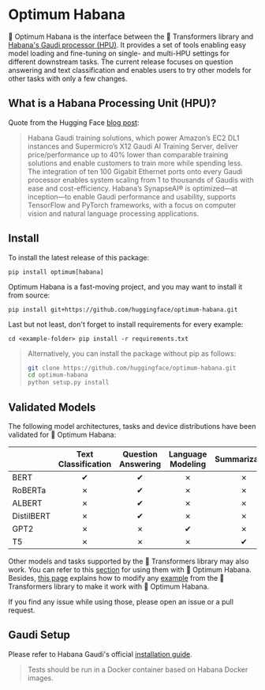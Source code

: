 <!---
Copyright 2022 The HuggingFace Team. All rights reserved.

Licensed under the Apache License, Version 2.0 (the "License");
you may not use this file except in compliance with the License.
You may obtain a copy of the License at

    http://www.apache.org/licenses/LICENSE-2.0

Unless required by applicable law or agreed to in writing, software
distributed under the License is distributed on an "AS IS" BASIS,
WITHOUT WARRANTIES OR CONDITIONS OF ANY KIND, either express or implied.
See the License for the specific language governing permissions and
limitations under the License.
-->


# Optimum Habana

🤗 Optimum Habana is the interface between the 🤗 Transformers library and [Habana's Gaudi processor (HPU)](https://docs.habana.ai/en/latest/index.html).
It provides a set of tools enabling easy model loading and fine-tuning on single- and multi-HPU settings for different downstream tasks.
The current release focuses on question answering and text classification and enables users to try other models for other tasks with only a few changes.


## What is a Habana Processing Unit (HPU)?

Quote from the Hugging Face [blog post](https://huggingface.co/blog/habana):

> Habana Gaudi training solutions, which power Amazon’s EC2 DL1 instances and Supermicro’s X12 Gaudi AI Training Server, deliver price/performance up to 40% lower than comparable training solutions and enable customers to train more while spending less. The integration of ten 100 Gigabit Ethernet ports onto every Gaudi processor enables system scaling from 1 to thousands of Gaudis with ease and cost-efficiency. Habana’s SynapseAI® is optimized—at inception—to enable Gaudi performance and usability, supports TensorFlow and PyTorch frameworks, with a focus on computer vision and natural language processing applications.


## Install
To install the latest release of this package:

`pip install optimum[habana]`

Optimum Habana is a fast-moving project, and you may want to install it from source:

`pip install git+https://github.com/huggingface/optimum-habana.git`

Last but not least, don't forget to install requirements for every example:

`cd <example-folder>
pip install -r requirements.txt`

> Alternatively, you can install the package without pip as follows:
> ```bash
> git clone https://github.com/huggingface/optimum-habana.git
> cd optimum-habana
> python setup.py install
> ```


## Validated Models

The following model architectures, tasks and device distributions have been validated for 🤗 Optimum Habana:

|            | Text Classification | Question Answering | Language Modeling  | Summarization      | Translation        | Single Card        | Multi Card         |
|------------|:-------------------:|:------------------:|:------------------:|:------------------:|:-----------------:|:------------------:|:------------------:|
| BERT       | ✔  | ✔ | ✗                  | ✗                  | ✗                  | ✔ | ✔ |
| RoBERTa    | ✗                   | ✔ | ✗                  | ✗                  | ✗                  | ✔ | ✔ |
| ALBERT     | ✗                   | ✔ | ✗                  | ✗                  | ✗                  | ✔ | ✔ |
| DistilBERT | ✗                   | ✔ | ✗                  | ✗                  | ✗                  | ✔ | ✔ |
| GPT2       | ✗                   | ✗                  | ✔ | ✗                  | ✗                  | ✔ | ✔ |
| T5         | ✗                   | ✗                  | ✗                  | ✔ | ✔ | ✔ | ✔ |

Other models and tasks supported by the 🤗 Transformers library may also work. You can refer to this [section](https://github.com/huggingface/optimum-habana#how-to-use-it) for using them with 🤗 Optimum Habana. Besides, [this page](https://github.com/huggingface/optimum-habana/tree/main/examples) explains how to modify any [example](https://github.com/huggingface/transformers/tree/main/examples/pytorch) from the 🤗 Transformers library to make it work with 🤗 Optimum Habana.

If you find any issue while using those, please open an issue or a pull request.


## Gaudi Setup

Please refer to Habana Gaudi's official [installation guide](https://docs.habana.ai/en/latest/Installation_Guide/index.html).

> Tests should be run in a Docker container based on Habana Docker images.
